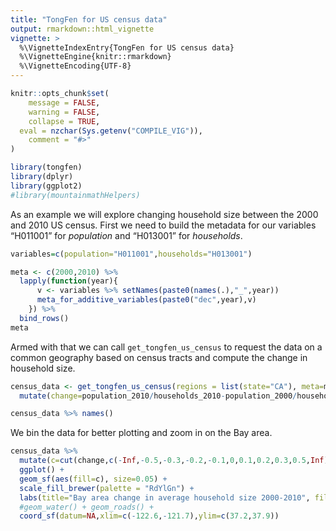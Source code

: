 ```yaml
---
title: "TongFen for US census data"
output: rmarkdown::html_vignette
vignette: >
  %\VignetteIndexEntry{TongFen for US census data}
  %\VignetteEngine{knitr::rmarkdown}
  %\VignetteEncoding{UTF-8}
---
```


```r
knitr::opts_chunk$set(
	message = FALSE,
	warning = FALSE,
	collapse = TRUE,
  eval = nzchar(Sys.getenv("COMPILE_VIG")),
	comment = "#>"
)
```

```r
library(tongfen)
library(dplyr)
library(ggplot2)
#library(mountainmathHelpers)
```

As an example we will explore changing household size between the 2000 and 2010 US census. First we need to build the metadata for our variables "H011001" for *population* and "H013001" for *households*.

```r
variables=c(population="H011001",households="H013001")

meta <- c(2000,2010) %>%
  lapply(function(year){
      v <- variables %>% setNames(paste0(names(.),"_",year))
      meta_for_additive_variables(paste0("dec",year),v)
    }) %>%
  bind_rows()
meta
```

Armed with that we can call `get_tongfen_us_census` to request the data on a common geography based on census tracts and compute the change in household size.

```r
census_data <- get_tongfen_us_census(regions = list(state="CA"), meta=meta, level="tract") %>%
  mutate(change=population_2010/households_2010-population_2000/households_2000) 

census_data %>% names()
```

We bin the data for better plotting and zoom in on the Bay area.

```r
census_data %>%
  mutate(c=cut(change,c(-Inf,-0.5,-0.3,-0.2,-0.1,0,0.1,0.2,0.3,0.5,Inf))) %>%
  ggplot() +
  geom_sf(aes(fill=c), size=0.05) +
  scale_fill_brewer(palette = "RdYlGn") +
  labs(title="Bay area change in average household size 2000-2010", fill=NULL) +
  #geom_water() + geom_roads() +
  coord_sf(datum=NA,xlim=c(-122.6,-121.7),ylim=c(37.2,37.9))
```

